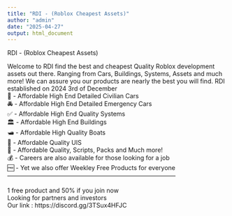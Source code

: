 ```yaml
---
title: "RDI - (Roblox Cheapest Assets)"
author: "admin"
date: "2025-04-27"
output: html_document
---
```


RDI - (Roblox Cheapest Assets) <br/>

Welcome to RDI find the best and cheapest 
Quality Roblox development assets out there.
Ranging from Cars, Buildings, Systems, Assets and much more! We can assure you our products are nearly the best you will find. RDI established on 2024 3rd of December
<br/>
🚗 - Affordable High End Detailed Civilian Cars 
<br/>
🚔 - Affordable High End Detailed Emergency Cars
<br/>
✅ - Affordable High End Quality Systems
<br/>
🏛️ - Affordable High End Buildings
<br/>
🛥️ - Affordable High Quality Boats
<br/>
📱 - Affordable Quality UIS
<br/>
📜 - Affordable Quality, Scripts, Packs and Much more! 
<br/>
💰 - Careers are also available for those looking for a job
<br/>
🆓 - Yet we also offer Weekley Free Products for everyone 
<br/>
-----------------------------------------------------------------------------------
<br/>
<br/>
1 free product and 50% if you join
now
<br/>
Looking for partners and investors
<br/>
Our link : https://discord.gg/3TSux4HFJC